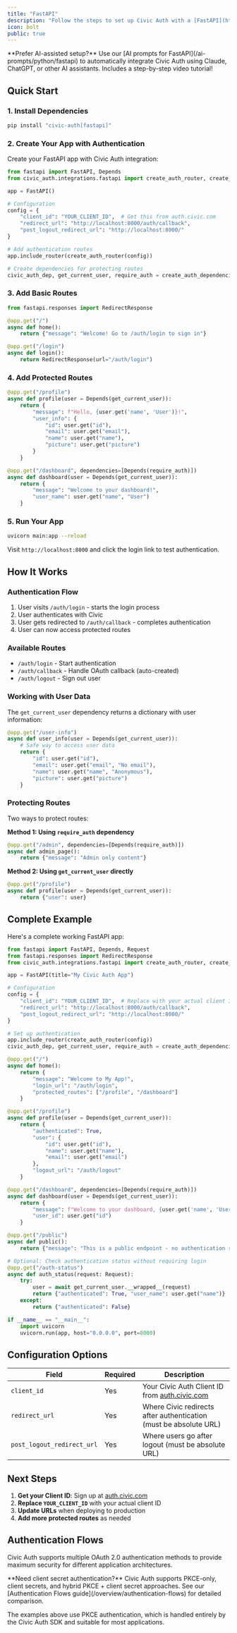 ```yaml
---
title: "FastAPI"
description: "Follow the steps to set up Civic Auth with a [FastAPI](https://fastapi.tiangolo.com/) backend (a working example is available in the [github repo](https://github.com/civicteam/civic-auth-py/tree/main/examples/fastapi))."
icon: bolt
public: true
---
```



<Info>
**Prefer AI-assisted setup?** Use our [AI prompts for FastAPI](/ai-prompts/python/fastapi) to automatically integrate Civic Auth using Claude, ChatGPT, or other AI assistants. Includes a step-by-step video tutorial!
</Info>

## Quick Start

<PythonSdkWarning />

### 1. Install Dependencies

```bash
pip install "civic-auth[fastapi]"
```

### 2. Create Your App with Authentication

Create your FastAPI app with Civic Auth integration:

```python
from fastapi import FastAPI, Depends
from civic_auth.integrations.fastapi import create_auth_router, create_auth_dependencies

app = FastAPI()

# Configuration
config = {
    "client_id": "YOUR_CLIENT_ID",  # Get this from auth.civic.com
    "redirect_url": "http://localhost:8000/auth/callback",
    "post_logout_redirect_url": "http://localhost:8000/"
}

# Add authentication routes
app.include_router(create_auth_router(config))

# Create dependencies for protecting routes
civic_auth_dep, get_current_user, require_auth = create_auth_dependencies(config)
```

### 3. Add Basic Routes

```python
from fastapi.responses import RedirectResponse

@app.get("/")
async def home():
    return {"message": "Welcome! Go to /auth/login to sign in"}

@app.get("/login")
async def login():
    return RedirectResponse(url="/auth/login")
```

### 4. Add Protected Routes

```python
@app.get("/profile")
async def profile(user = Depends(get_current_user)):
    return {
        "message": f"Hello, {user.get('name', 'User')}!",
        "user_info": {
            "id": user.get("id"),
            "email": user.get("email"),
            "name": user.get("name"),
            "picture": user.get("picture")
        }
    }

@app.get("/dashboard", dependencies=[Depends(require_auth)])
async def dashboard(user = Depends(get_current_user)):
    return {
        "message": "Welcome to your dashboard!",
        "user_name": user.get("name", "User")
    }
```

### 5. Run Your App

```bash
uvicorn main:app --reload
```

Visit `http://localhost:8000` and click the login link to test authentication.

## How It Works

### Authentication Flow
1. User visits `/auth/login` - starts the login process
2. User authenticates with Civic
3. User gets redirected to `/auth/callback` - completes authentication
4. User can now access protected routes

### Available Routes
- `/auth/login` - Start authentication
- `/auth/callback` - Handle OAuth callback (auto-created)
- `/auth/logout` - Sign out user

### Working with User Data

The `get_current_user` dependency returns a dictionary with user information:

```python
@app.get("/user-info")
async def user_info(user = Depends(get_current_user)):
    # Safe way to access user data
    return {
        "id": user.get("id"),
        "email": user.get("email", "No email"),
        "name": user.get("name", "Anonymous"),
        "picture": user.get("picture")
    }
```

### Protecting Routes

Two ways to protect routes:

**Method 1: Using `require_auth` dependency**
```python
@app.get("/admin", dependencies=[Depends(require_auth)])
async def admin_page():
    return {"message": "Admin only content"}
```

**Method 2: Using `get_current_user` directly**
```python
@app.get("/profile")
async def profile(user = Depends(get_current_user)):
    return {"user": user}
```

## Complete Example

Here's a complete working FastAPI app:

```python
from fastapi import FastAPI, Depends, Request
from fastapi.responses import RedirectResponse
from civic_auth.integrations.fastapi import create_auth_router, create_auth_dependencies

app = FastAPI(title="My Civic Auth App")

# Configuration
config = {
    "client_id": "YOUR_CLIENT_ID",  # Replace with your actual client ID
    "redirect_url": "http://localhost:8000/auth/callback",
    "post_logout_redirect_url": "http://localhost:8000/"
}

# Set up authentication
app.include_router(create_auth_router(config))
civic_auth_dep, get_current_user, require_auth = create_auth_dependencies(config)

@app.get("/")
async def home():
    return {
        "message": "Welcome to My App!", 
        "login_url": "/auth/login",
        "protected_routes": ["/profile", "/dashboard"]
    }

@app.get("/profile")
async def profile(user = Depends(get_current_user)):
    return {
        "authenticated": True,
        "user": {
            "id": user.get("id"),
            "name": user.get("name"),
            "email": user.get("email")
        },
        "logout_url": "/auth/logout"
    }

@app.get("/dashboard", dependencies=[Depends(require_auth)])
async def dashboard(user = Depends(get_current_user)):
    return {
        "message": f"Welcome to your dashboard, {user.get('name', 'User')}!",
        "user_id": user.get("id")
    }

@app.get("/public")
async def public():
    return {"message": "This is a public endpoint - no authentication required"}

# Optional: Check authentication status without requiring login
@app.get("/auth-status")
async def auth_status(request: Request):
    try:
        user = await get_current_user.__wrapped__(request)
        return {"authenticated": True, "user_name": user.get("name")}
    except:
        return {"authenticated": False}

if __name__ == "__main__":
    import uvicorn
    uvicorn.run(app, host="0.0.0.0", port=8000)
```

## Configuration Options

| Field | Required | Description |
|-------|----------|-------------|
| `client_id` | Yes | Your Civic Auth Client ID from [auth.civic.com](https://auth.civic.com) |
| `redirect_url` | Yes | Where Civic redirects after authentication (must be absolute URL) |
| `post_logout_redirect_url` | Yes | Where users go after logout (must be absolute URL) |

## Next Steps

1. **Get your Client ID**: Sign up at [auth.civic.com](https://auth.civic.com)
2. **Replace `YOUR_CLIENT_ID`** with your actual client ID
3. **Update URLs** when deploying to production
4. **Add more protected routes** as needed

## Authentication Flows

Civic Auth supports multiple OAuth 2.0 authentication methods to provide maximum security for different application architectures.

<Info>
**Need client secret authentication?** Civic Auth supports PKCE-only, client secrets, and hybrid PKCE + client secret approaches. See our [Authentication Flows guide](/overview/authentication-flows) for detailed comparison.
</Info>

The examples above use PKCE authentication, which is handled entirely by the Civic Auth SDK and suitable for most applications.